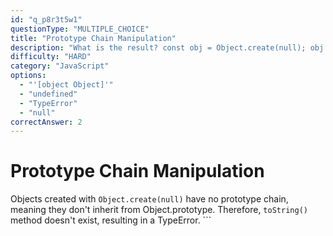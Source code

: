 ```yaml
---
id: "q_p8r3t5w1"
questionType: "MULTIPLE_CHOICE"
title: "Prototype Chain Manipulation"
description: "What is the result? const obj = Object.create(null); obj.toString();"
difficulty: "HARD"
category: "JavaScript"
options:
  - "'[object Object]'"
  - "undefined"
  - "TypeError"
  - "null"
correctAnswer: 2
---
```


# Prototype Chain Manipulation

Objects created with `Object.create(null)` have no prototype chain, meaning they don't inherit from Object.prototype. Therefore, `toString()` method doesn't exist, resulting in a TypeError.
\`\`\`
